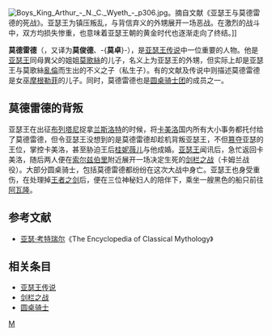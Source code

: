 {{noteTA
|T= zh-hans:莫德雷德; zh-hant:莫德雷德
|1= zh-hans:莫德雷德; zh-hant:莫德雷德
}}
[[Image:Boys_King_Arthur_-_N._C._Wyeth_-_p306.jpg|thumb]]。摘自文献《亚瑟王与莫德雷德的死战》。亚瑟王为镇压叛乱，与背信弃义的外甥展开一场恶战。在激烈的战斗中，双方均损失惨重，也意味着亚瑟王朝的黄金时代也逐渐走向了终结。]]

'''莫德雷德'''（{{lang-en|Mordred}}，又译为'''莫俊德'''、-{'''莫卓'''}-），是[[亚瑟王传说|亚瑟王传说]]中一位重要的人物。他是[[亚瑟王|亚瑟王]]同母異父的姐姐[[摩高斯|莫歌絲]]的儿子，名义上为亚瑟王的外甥，但实际上却是亚瑟王与莫歌絲[[近亲性交|亂倫]]而生出的不义之子（私生子）。有的文献及传说中则描述莫德雷德是女巫[[摩根勒菲|摩根勒菲]]的儿子。同时，莫德雷德也是[[圆桌骑士团|圆桌骑士团]]的成员之一。

== 莫德雷德的背叛 ==
亚瑟王在出征[[布列塔尼|布列塔尼]]捉拿[[兰斯洛特|兰斯洛特]]的时候，将[[卡美洛|卡美洛]]国内所有大小事务都托付给了莫德雷德，但令亚瑟王没想到的是莫德雷德却趁机背叛亚瑟王，不但[[篡位|篡夺]]亚瑟的王位，掌控卡美洛，甚至胁迫王后[[桂妮薇儿|桂妮薇儿]]与他成婚。[[亚瑟王|亚瑟王]]闻讯后，急忙返回卡美洛，随后两人便在[[索尔兹伯里_(英国国会选区)|索尔兹伯里]]附近展开一场决定生死的[[剑栏之战|剑栏之战]]（卡姆兰战役）。大部分圆桌骑士，包括莫德雷德都纷纷在这次大战中身亡。亚瑟王也身受重伤，在处理掉[[王者之剑|王者之剑]]后，便在三位神秘妇人的陪伴下，乘坐一艘黑色的船只前往[[阿瓦隆|阿瓦隆]]。

== 参考文献 ==
* [[亚瑟·考特瑞尔|亚瑟·考特瑞尔]]《The Encyclopedia of Classical Mythology》

== 相关条目 ==
* [[亚瑟王传说|亚瑟王传说]]
* [[剑栏之战|剑栏之战]]
* [[圆桌骑士|圆桌骑士]]

{{亞瑟王傳說}}

{{Authority control}}
[[Category:圆桌骑士|M]]